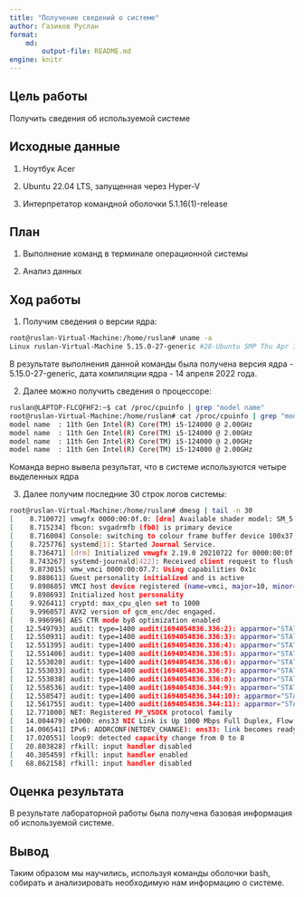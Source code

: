 ```yaml
---
title: "Получение сведений о системе"
author: Газиков Руслан
format: 
    md:
        output-file: README.md
engine: knitr
---
```



## Цель работы

Получить сведения об используемой системе

## Исходные данные

1. Ноутбук Acer

2. Ubuntu 22.04 LTS, запущенная через Hyper-V

3. Интерпретатор командной оболочки 5.1.16(1)-release


## План

1. Выполнение команд в терминале операционной системы

2. Анализ данных

## Ход работы

1. Получим сведения о версии ядра:

```bash
root@ruslan-Virtual-Machine:/home/ruslan# uname -a
Linux ruslan-Virtual-Machine 5.15.0-27-generic #28-Ubuntu SMP Thu Apr 14 04:55:28 UTC 2022 x86_64 x86_64 x86_64 GNU/Linux
```

В результате выполнения данной команды была получена версия ядра - 5.15.0-27-generic, дата компиляции ядра - 14 апреля 2022 года.

2. Далее можно получить сведения о процессоре:

```bash
ruslan@LAPTOP-FLCQFHF2:~$ cat /proc/cpuinfo | grep "model name"
root@ruslan-Virtual-Machine:/home/ruslan# cat /proc/cpuinfo | grep "model name"
model name	: 11th Gen Intel(R) Core(TM) i5-124000 @ 2.00GHz
model name	: 11th Gen Intel(R) Core(TM) i5-124000 @ 2.00GHz
model name	: 11th Gen Intel(R) Core(TM) i5-124000 @ 2.00GHz
model name	: 11th Gen Intel(R) Core(TM) i5-124000 @ 2.00GHz
```

Команда верно вывела результат, что в системе используются четыре выделенных ядра

3. Далее получим последние 30 строк логов системы:

```bash
root@ruslan-Virtual-Machine:/home/ruslan# dmesg | tail -n 30
[    8.710072] vmwgfx 0000:00:0f.0: [drm] Available shader model: SM_5.
[    8.715234] fbcon: svgadrmfb (fb0) is primary device
[    8.716004] Console: switching to colour frame buffer device 100x37
[    8.725776] systemd[1]: Started Journal Service.
[    8.736471] [drm] Initialized vmwgfx 2.19.0 20210722 for 0000:00:0f.0 on minor 0
[    8.743267] systemd-journald[422]: Received client request to flush runtime journal.
[    9.873015] vmw_vmci 0000:00:07.7: Using capabilities 0x1c
[    9.888611] Guest personality initialized and is active
[    9.898685] VMCI host device registered (name=vmci, major=10, minor=123)
[    9.898693] Initialized host personality
[    9.926411] cryptd: max_cpu_qlen set to 1000
[    9.996057] AVX2 version of gcm_enc/dec engaged.
[    9.996996] AES CTR mode by8 optimization enabled
[   12.549793] audit: type=1400 audit(1694054836.336:2): apparmor="STATUS" operation="profile_load" profile="unconfined" name="lsb_release" pid=786 comm="apparmor_parser"
[   12.550931] audit: type=1400 audit(1694054836.336:3): apparmor="STATUS" operation="profile_load" profile="unconfined" name="ippusbxd" pid=784 comm="apparmor_parser"
[   12.551395] audit: type=1400 audit(1694054836.336:4): apparmor="STATUS" operation="profile_load" profile="unconfined" name="nvidia_modprobe" pid=791 comm="apparmor_parser"
[   12.551406] audit: type=1400 audit(1694054836.336:5): apparmor="STATUS" operation="profile_load" profile="unconfined" name="nvidia_modprobe//kmod" pid=791 comm="apparmor_parser"
[   12.553020] audit: type=1400 audit(1694054836.336:6): apparmor="STATUS" operation="profile_load" profile="unconfined" name="/usr/bin/man" pid=787 comm="apparmor_parser"
[   12.553033] audit: type=1400 audit(1694054836.336:7): apparmor="STATUS" operation="profile_load" profile="unconfined" name="man_filter" pid=787 comm="apparmor_parser"
[   12.553038] audit: type=1400 audit(1694054836.336:8): apparmor="STATUS" operation="profile_load" profile="unconfined" name="man_groff" pid=787 comm="apparmor_parser"
[   12.558536] audit: type=1400 audit(1694054836.344:9): apparmor="STATUS" operation="profile_load" profile="unconfined" name="/usr/lib/snapd/snap-confine" pid=793 comm="apparmor_parser"
[   12.558547] audit: type=1400 audit(1694054836.344:10): apparmor="STATUS" operation="profile_load" profile="unconfined" name="/usr/lib/snapd/snap-confine//mount-namespace-capture-helper" pid=793 comm="apparmor_parser"
[   12.561755] audit: type=1400 audit(1694054836.344:11): apparmor="STATUS" operation="profile_load" profile="unconfined" name="/usr/sbin/cups-browsed" pid=794 comm="apparmor_parser"
[   12.771000] NET: Registered PF_VSOCK protocol family
[   14.004479] e1000: ens33 NIC Link is Up 1000 Mbps Full Duplex, Flow Control: None
[   14.006541] IPv6: ADDRCONF(NETDEV_CHANGE): ens33: link becomes ready
[   17.020551] loop9: detected capacity change from 0 to 8
[   20.803828] rfkill: input handler disabled
[   40.305459] rfkill: input handler enabled
[   68.862158] rfkill: input handler disabled
```

## Оценка результата

В результате лабораторной работы была получена базовая информация об используемой системе.

## Вывод

Таким образом мы научились, используя команды оболочки bash, собирать и анализировать необходимую нам информацию о системе.
